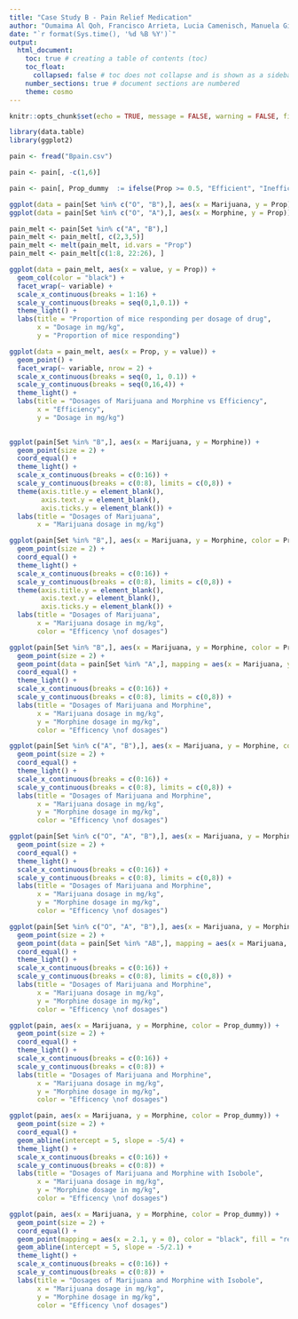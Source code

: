 ```yaml
---
title: "Case Study B - Pain Relief Medication"
author: "Oumaima Al Qoh, Francisco Arrieta, Lucia Camenisch, Manuela Giansante, Emily Schmidt, Camille Beatrice Valera"
date: "`r format(Sys.time(), '%d %B %Y')`"
output:
  html_document:
    toc: true # creating a table of contents (toc)
    toc_float: 
      collapsed: false # toc does not collapse and is shown as a sidebar (toc_float)
    number_sections: true # document sections are numbered
    theme: cosmo
---
```



```r
knitr::opts_chunk$set(echo = TRUE, message = FALSE, warning = FALSE, fig.align = "center")
```

```r
library(data.table)
library(ggplot2)
```

```r
pain <- fread("Bpain.csv")
```

```r
pain <- pain[, -c(1,6)]
```

```r
pain <- pain[, Prop_dummy  := ifelse(Prop >= 0.5, "Efficient", "Inefficient")]
```



```r
ggplot(data = pain[Set %in% c("O", "B"),], aes(x = Marijuana, y = Prop)) + geom_line()
ggplot(data = pain[Set %in% c("O", "A"),], aes(x = Morphine, y = Prop)) + geom_line()
```


```r
pain_melt <- pain[Set %in% c("A", "B"),]
pain_melt <- pain_melt[, c(2,3,5)]
pain_melt <- melt(pain_melt, id.vars = "Prop")
pain_melt <- pain_melt[c(1:8, 22:26), ]
```


```r
ggplot(data = pain_melt, aes(x = value, y = Prop)) +
  geom_col(color = "black") +
  facet_wrap(~ variable) +
  scale_x_continuous(breaks = 1:16) +
  scale_y_continuous(breaks = seq(0,1,0.1)) +
  theme_light() +
  labs(title = "Proportion of mice responding per dosage of drug",
       x = "Dosage in mg/kg",
       y = "Proportion of mice responding")
```


```r
ggplot(data = pain_melt, aes(x = Prop, y = value)) +
  geom_point() +
  facet_wrap(~ variable, nrow = 2) +
  scale_x_continuous(breaks = seq(0, 1, 0.1)) +
  scale_y_continuous(breaks = seq(0,16,4)) +
  theme_light() +
  labs(title = "Dosages of Marijuana and Morphine vs Efficiency",
       x = "Efficiency",
       y = "Dosage in mg/kg")
  
```



```r
ggplot(pain[Set %in% "B",], aes(x = Marijuana, y = Morphine)) +
  geom_point(size = 2) +
  coord_equal() +
  theme_light() +
  scale_x_continuous(breaks = c(0:16)) +
  scale_y_continuous(breaks = c(0:8), limits = c(0,8)) +
  theme(axis.title.y = element_blank(),
        axis.text.y = element_blank(),
        axis.ticks.y = element_blank()) +
  labs(title = "Dosages of Marijuana",
       x = "Marijuana dosage in mg/kg")
```

```r
ggplot(pain[Set %in% "B",], aes(x = Marijuana, y = Morphine, color = Prop_dummy)) +
  geom_point(size = 2) +
  coord_equal() +
  theme_light() +
  scale_x_continuous(breaks = c(0:16)) +
  scale_y_continuous(breaks = c(0:8), limits = c(0,8)) +
  theme(axis.title.y = element_blank(),
        axis.text.y = element_blank(),
        axis.ticks.y = element_blank()) +
  labs(title = "Dosages of Marijuana",
       x = "Marijuana dosage in mg/kg",
       color = "Efficency \nof dosages")
```

```r
ggplot(pain[Set %in% "B",], aes(x = Marijuana, y = Morphine, color = Prop_dummy)) +
  geom_point(size = 2) +
  geom_point(data = pain[Set %in% "A",], mapping = aes(x = Marijuana, y = Morphine), size = 2, color = "black") +
  coord_equal() +
  theme_light() +
  scale_x_continuous(breaks = c(0:16)) +
  scale_y_continuous(breaks = c(0:8), limits = c(0,8)) +
  labs(title = "Dosages of Marijuana and Morphine",
       x = "Marijuana dosage in mg/kg",
       y = "Morphine dosage in mg/kg",
       color = "Efficency \nof dosages")
```



```r
ggplot(pain[Set %in% c("A", "B"),], aes(x = Marijuana, y = Morphine, color = Prop_dummy)) +
  geom_point(size = 2) +
  coord_equal() +
  theme_light() +
  scale_x_continuous(breaks = c(0:16)) +
  scale_y_continuous(breaks = c(0:8), limits = c(0,8)) +
  labs(title = "Dosages of Marijuana and Morphine",
       x = "Marijuana dosage in mg/kg",
       y = "Morphine dosage in mg/kg",
       color = "Efficency \nof dosages")
```

```r
ggplot(pain[Set %in% c("O", "A", "B"),], aes(x = Marijuana, y = Morphine, color = Prop_dummy)) +
  geom_point(size = 2) +
  coord_equal() +
  theme_light() +
  scale_x_continuous(breaks = c(0:16)) +
  scale_y_continuous(breaks = c(0:8), limits = c(0,8)) +
  labs(title = "Dosages of Marijuana and Morphine",
       x = "Marijuana dosage in mg/kg",
       y = "Morphine dosage in mg/kg",
       color = "Efficency \nof dosages")
```

```r
ggplot(pain[Set %in% c("O", "A", "B"),], aes(x = Marijuana, y = Morphine, color = Prop_dummy)) +
  geom_point(size = 2) +
  geom_point(data = pain[Set %in% "AB",], mapping = aes(x = Marijuana, y = Morphine), size = 2, color = "black") +
  coord_equal() +
  theme_light() +
  scale_x_continuous(breaks = c(0:16)) +
  scale_y_continuous(breaks = c(0:8), limits = c(0,8)) +
  labs(title = "Dosages of Marijuana and Morphine",
       x = "Marijuana dosage in mg/kg",
       y = "Morphine dosage in mg/kg",
       color = "Efficency \nof dosages")
```

```r
ggplot(pain, aes(x = Marijuana, y = Morphine, color = Prop_dummy)) +
  geom_point(size = 2) +
  coord_equal() +
  theme_light() +
  scale_x_continuous(breaks = c(0:16)) +
  scale_y_continuous(breaks = c(0:8)) +
  labs(title = "Dosages of Marijuana and Morphine",
       x = "Marijuana dosage in mg/kg",
       y = "Morphine dosage in mg/kg",
       color = "Efficency \nof dosages")
```


```r
ggplot(pain, aes(x = Marijuana, y = Morphine, color = Prop_dummy)) +
  geom_point(size = 2) +
  coord_equal() +
  geom_abline(intercept = 5, slope = -5/4) +
  theme_light() +
  scale_x_continuous(breaks = c(0:16)) +
  scale_y_continuous(breaks = c(0:8)) +
  labs(title = "Dosages of Marijuana and Morphine with Isobole",
       x = "Marijuana dosage in mg/kg",
       y = "Morphine dosage in mg/kg",
       color = "Efficency \nof dosages")
```

```r
ggplot(pain, aes(x = Marijuana, y = Morphine, color = Prop_dummy)) +
  geom_point(size = 2) +
  coord_equal() +
  geom_point(mapping = aes(x = 2.1, y = 0), color = "black", fill = "red", size = 3, pch = 22) +
  geom_abline(intercept = 5, slope = -5/2.1) +
  theme_light() +
  scale_x_continuous(breaks = c(0:16)) +
  scale_y_continuous(breaks = c(0:8)) +
  labs(title = "Dosages of Marijuana and Morphine with Isobole",
       x = "Marijuana dosage in mg/kg",
       y = "Morphine dosage in mg/kg",
       color = "Efficency \nof dosages")
```



